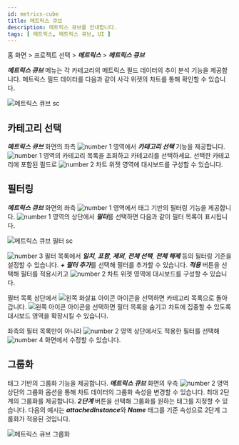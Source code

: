 ```yaml
---
id: metrics-cube
title: 메트릭스 큐브
description: 메트릭스 큐브를 안내합니다.
tags: [ 메트릭스, 메트릭스 큐브, UI ]
---
```


홈 화면 > 프로젝트 선택 > ***메트릭스*** > ***메트릭스 큐브***

***메트릭스 큐브*** 메뉴는 각 카테고리의 메트릭스 필드 데이터의 추이 분석 기능을 제공합니다. 메트릭스 필드 데이터를 다음과 같이 사각 위젯의 차트를 통해 확인할 수 있습니다.

![메트릭스 큐브 sc](/img/metrics-cube.png)

## 카테고리 선택

***메트릭스 큐브*** 화면의 좌측 ![number 1](/img/number-01.png) 영역에서 ***카테고리 선택*** 기능을 제공합니다. ![number 1](/img/number-01.png) 영역의 카테고리 목록을 조회하고 카테고리를 선택하세요. 선택한 카테고리에 포함된 필드로 ![number 2](/img/number-02.png) 차트 위젯 영역에 대시보드를 구성할 수 있습니다.


## 필터링

***메트릭스 큐브*** 화면의 좌측 ![number 1](/img/number-01.png) 영역에서 태그 기반의 필터링 기능을 제공합니다. ![number 1](/img/number-01.png) 영역의 상단에서 ***필터***를 선택하면 다음과 같이 필터 목록이 표시됩니다. 

![메트릭스 큐브 필터 sc](/img/metrics-cube-filter.png)

![number 3](/img/number-03.png) 필터 목록에서 ***일치***, ***포함***, ***제외***, ***전체 선택***, ***전체 해제*** 등의 필터링 기준을 설정할 수 있습니다. ***+ 필터 추가***를 선택해 필터를 추가할 수 있습니다. ***적용*** 버튼을 선택해 필터를 적용시키고 ![number 2](/img/number-02.png) 차트 위젯 영역에 대시보드를 구성할 수 있습니다. 

필터 목록 상단에서 ![왼쪽 화살표 아이콘](/img/left-arrow.svg) 아이콘을 선택하면 카테고리 목록으로 돌아갑니다. ![왼쪽 아이콘](/img/ic-metrics-cube-back.svg) 아이콘을 선택하면 필터 목록을 숨기고 차트에 집중할 수 있도록 대시보드 영역을 확장시킬 수 있습니다.

좌측의 필터 목록만이 아니라 ![number 2](/img/number-02.png) 영역 상단에서도 적용한 필터를 선택해 ![number 4](/img/number-04.png) 화면에서 수정할 수 있습니다.

## 그룹화

태그 기반의 그룹화 기능을 제공합니다. ***메트릭스 큐브*** 화면의 우측 ![number 2](/img/number-02.png) 영역 상단의 그룹화 옵션을 통해 차트 데이터의 그룹화 속성을 변경할 수 있습니다. 최대 2단계의 그룹화를 제공합니다. ***2단계*** 버튼을 선택해 그룹화를 원하는 태그를 지정할 수 있습니다. 다음의 예시는 ***attachedInstance***와 ***Name*** 태그를 기준 속성으로 2단계 그룹화가 적용된 것입니다.

![메트릭스 큐브 그룹화](/img/metrics-cube-gp.png)
